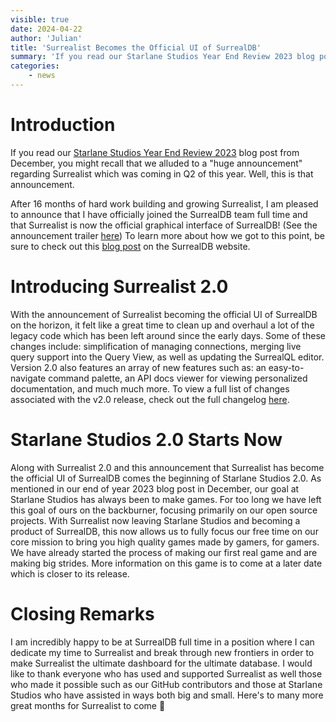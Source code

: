 ```yaml
---
visible: true
date: 2024-04-22
author: 'Julian'
title: 'Surrealist Becomes the Official UI of SurrealDB'
summary: 'If you read our Starlane Studios Year End Review 2023 blog post from December, you might recall that we alluded to a "huge announcement" regarding Surrealist which was coming in Q2 of this year. Well, this is that announcement.'
categories:
    - news
---
```


# Introduction
If you read our [Starlane Studios Year End Review 2023](https://starlane.studio/blog/starlane-studios-year-end-review-2023) blog post from December, you might recall that we alluded to a "huge announcement" regarding Surrealist which was coming in Q2 of this year. Well, this is that announcement. 

After 16 months of hard work building and growing Surrealist, I am pleased to announce that I have officially joined the SurrealDB team full time and that Surrealist is now the official graphical interface of SurrealDB! (See the announcement trailer [here](https://www.youtube.com/watch?v=l0_lj-ILVhE)) To learn more about how we got to this point, be sure to check out this [blog post](https://surrealdb.com/blog/the-surrealist-journey) on the SurrealDB website.

# Introducing Surrealist 2.0
With the announcement of Surrealist becoming the official UI of SurrealDB on the horizon, it felt like a great time to clean up and overhaul a lot of the legacy code which has been left around since the early days. Some of these changes include: simplification of managing connections, merging live query support into the Query View, as well as updating the SurrealQL editor. Version 2.0 also features an array of new features such as: an easy-to-navigate command palette, an API docs viewer for viewing personalized documentation, and much much more. To view a full list of changes associated with the v2.0 release, check out the full changelog [here](https://github.com/surrealdb/surrealist/releases/tag/surrealist-v2.0.0).

# Starlane Studios 2.0 Starts Now
Along with Surrealist 2.0 and this announcement that Surrealist has become the official UI of SurrealDB comes the beginning of Starlane Studios 2.0. As mentioned in our end of year 2023 blog post in December, our goal at Starlane Studios has always been to make games. For too long we have left this goal of ours on the backburner, focusing primarily on our open source projects. With Surrealist now leaving Starlane Studios and becoming a product of SurrealDB, this now allows us to fully focus our free time on our core mission to bring you high quality games made by gamers, for gamers. We have already started the process of making our first real game and are making big strides. More information on this game is to come at a later date which is closer to its release. 

# Closing Remarks
I am incredibly happy to be at SurrealDB full time in a position where I can dedicate my time to Surrealist and break through new frontiers in order to make Surrealist the ultimate dashboard for the ultimate database. I would like to thank everyone who has used and supported Surrealist as well those who made it possible such as our GitHub contributors and those at Starlane Studios who have assisted in ways both big and small. Here's to many more great months for Surrealist to come 🥂